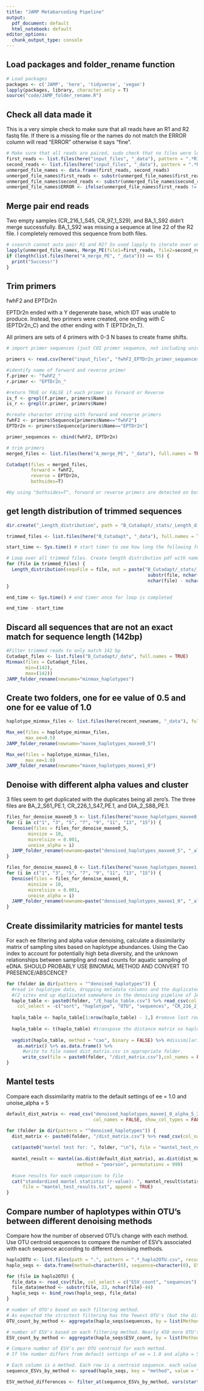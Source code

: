 ```yaml
---
title: "JAMP Metabarcoding Pipeline"
output:
  pdf_document: default
  html_notebook: default
editor_options:
  chunk_output_type: console
---
```


## Load packages and folder_rename function
```r
# Load packages
packages <- c('JAMP', 'here', 'tidyverse', 'vegan')
lapply(packages, library, character.only = T)
source("code/JAMP_folder_rename.R")

```

## Check all data made it
This is a very simple check to make sure that all reads have an R1 and R2 fastq file. If there is a missing file or the names do not match the ERROR column will read "ERROR" otherwise it says "fine". 
```r
# Make sure that all reads are paired, sudo check that no files were left behind
first_reads <- list.files(here("input_files", "_data"), pattern = ".*R1.fastq", full.names = TRUE)
second_reads <- list.files(here("input_files", "_data"), pattern = ".*R2.fastq", full.names = TRUE)
unmerged_file_names <- data.frame(first_reads, second_reads) 
unmerged_file_names$first_reads <- substr(unmerged_file_names$first_reads, 1, nchar(unmerged_file_names$first_reads)-9)
unmerged_file_names$second_reads <- substr(unmerged_file_names$second_reads, 1, nchar(unmerged_file_names$second_reads)-9)
unmerged_file_names$ERROR <- ifelse(unmerged_file_names$first_reads != unmerged_file_names$second_reads, "ERROR", "fine")
```

## Merge pair end reads
Two empty samples (CR_216_1_S45, CR_97_1_S29), and BA_1_S92 didn't merge successfully. 
BA_1_S92 was missing a sequence at line 22 of the R2 file. I completely removed this sequence from both files.
```r
# vsearch cannot auto pair R1 and R2? So used lapply to iterate over unmerged_file_names df.
lapply(unmerged_file_names, Merge_PE(file1=first_reads, file2=second_reads, exe= "vsearch"))
if (length(list.files(here("A_merge_PE", "_data"))) == 95) {
  print("Success!")
}
```

## Trim primers
fwhF2 and EPTDr2n

EPTDr2n ended with a Y degenerate base, which IDT was unable to produce. Instead, two primers were created, one ending with C (EPTDr2n_C) and the other ending with T (EPTDr2n_T).

All primers are sets of 4 primers with 0-3 N bases to create frame shifts.
```r
# import primer sequences (just COI primer sequence, not including universal tail)

primers <- read.csv(here("input_files", "fwhF2_EPTDr2n_primer_sequences.csv"))

#identify name of forward and reverse primer
f.primer <- "fwhF2_"
r.primer <- "EPTDr2n_"

#return TRUE or FALSE if each primer is Forward or Reverse
is_f <- grepl(f.primer, primers$Name)
is_r <- grepl(r.primer, primers$Name)

#create character string with forward and reverse primers
fwhF2 <- primers$Sequence[primers$Name=="fwhF2"]
EPTDr2n <- primers$Sequence[primers$Name=="EPTDr2n"]

primer_sequences <- cbind(fwhF2, EPTDr2n)

# trim primers 
merged_files <- list.files(here("A_merge_PE", "_data"), full.names = TRUE)

Cutadapt(files = merged_files, 
         forward = fwhF2,
         reverse = EPTDr2n,
         bothsides=T)

#by using "bothsides=T", forward or reverse primers are detected on both ends. This is not nessesary for fusion primers.

```


## get length distribution of trimmed sequences
```r

dir.create("_Length_distribution", path = "B_Cutadapt/_stats/_Length_distribution")

trimmed_files <- list.files(here("B_Cutadapt", "_data"), full.names = TRUE) # Create list of trimmed filenames

start_time <- Sys.time() # start timer to see how long the following for loop will take

# Loop over all trimmed files. Create length distribution pdf with name of the sample (cutoff file path and suffix)
for (file in trimmed_files) {
  Length_distribution(sequFile = file, out = paste("B_Cutadapt/_stats/_Length_distribution/", 
                                                    substr(file, nchar("/Users/cedarmackaness/gc/B_Cutadapt/_data/ "), 
                                                    nchar(file) - nchar("_PE_cut.fastq")), ".pdf", sep=""), fastq=TRUE)
}

end_time <- Sys.time() # end timer once for loop is completed

end_time - start_time

```


## Discard all sequences that are not an exact match for sequence length (142bp)
```r
#Filter trimmed reads to only match 142 bp
Cutadapt_files <- list.files("B_Cutadapt/_data", full.names = TRUE)
Minmax(files = Cutadapt_files,
       min=(142),
       max=(142))
JAMP_folder_rename(newname="minmax_haplotypes")
```


## Create two folders, one for ee value of 0.5 and one for ee value of 1.0
```r
haplotype_minmax_files <- list.files(here(recent_newname, "_data"), full.names = TRUE)

Max_ee(files = haplotype_minmax_files,
       max_ee=0.5)
JAMP_folder_rename(newname="maxee_haplotypes_maxee0_5")

Max_ee(files = haplotype_minmax_files,
       max_ee=1.0)
JAMP_folder_rename(newname="maxee_haplotypes_maxee1_0")
```


## Denoise with different alpha values and cluster

3 files seem to get duplicated with the duplicates being all zero's. The three files are BA_2_S61_PE.1, CR_226_1_S47_PE.1, and DIA_2_S88_PE.1.
```r
files_for_denoise_maxee0_5 <- list.files(here("maxee_haplotypes_maxee0_5_2023-07-05", "_data"), full.names = TRUE)
for (i in c("1", "3", "5", "7", "9", "11", "13", "15")) {
  Denoise(files = files_for_denoise_maxee0_5,
        minsize = 10,
        minrelsize = 0.001,
        unoise_alpha = i)
  JAMP_folder_rename(newname=paste("denoised_haplotypes_maxee0_5", "_alpha_", i, sep=""))
}

files_for_denoise_maxee1_0 <- list.files(here("maxee_haplotypes_maxee1_0_2023-07-05", "_data"), full.names = TRUE)
for (i in c("1", "3", "5", "7", "9", "11", "13", "15")) {
  Denoise(files = files_for_denoise_maxee1_0,
        minsize = 10,
        minrelsize = 0.001,
        unoise_alpha = i)
  JAMP_folder_rename(newname=paste("denoised_haplotypes_maxee1_0", "_alpha_", i, sep=""))
}
```


## Create dissimilarity matricies for mantel tests
For each ee filtering and alpha value denoising, calculate a dissimilarity matrix of sampling sites based on haplotype abundances.
Using the Cao index to account for potentially high beta diversity, and the unknown relationships between sampling and read counts for aquatic sampling of eDNA. SHOULD PROBABLY USE BINOMIAL METHOD AND CONVERT TO PRESENCE/ABSCENCE?
```r
for (folder in dir(pattern = "^denoised_haplotypes")) {
  #read in haplotype data, dropping metadata columns and the duplicated sites 
  #(2 sites end up duplicated somewhere in the denoising pipeline of JAMP)
  haplo_table <- paste0(folder, "/E_haplo_table.csv") %>% read_csv(col_names = TRUE, show_col_types = FALSE, 
    col_select = -c("sort", "haplotype", "OTU", "sequences", "CR_216_2_S46_PE.1", "DIA_1_S79_PE.1")) 
  
  haplo_table <- haplo_table[1:nrow(haplo_table) - 1,] #remove last row (site totals)
  
  haplo_table <- t(haplo_table) #transpose the distance matrix so haplotypes are columns and sites are rows.
  
  vegdist(haplo_table, method = "cao", binary = FALSE) %>% #dissimilarity matrix using Cao index.
    as.matrix() %>% as.data.frame() %>% 
      #write to file named dist_matrix.csv in appropriate folder.
      write_csv(file = paste0(folder, "/dist_matrix.csv"),col_names = FALSE) 
}
```


## Mantel tests
Compare each dissimilarity matrix to the default settings of ee = 1.0 and unoise_alpha = 5
```r
default_dist_matrix <- read_csv("denoised_haplotypes_maxee1_0_alpha_5_2023-07-05/dist_matrix.csv", 
                                col_names = FALSE, show_col_types = FALSE) 

for (folder in dir(pattern = "^denoised_haplotypes")) {
  dist_matrix <- paste0(folder, "/dist_matrix.csv") %>% read_csv(col_names = FALSE, show_col_types = FALSE) 
  
  cat(paste0("mantel test for: ", folder, "\n"), file = "mantel_test_results.txt", append = TRUE)
  
  mantel_result <- mantel(as.dist(default_dist_matrix), as.dist(dist_matrix), 
                          method = "pearson", permutations = 999)
  
  #save results for each comparison to file
  cat("standardized mantel statistic (r-value): ", mantel_result$statistic, "\np-value: ", mantel_result$signif, "\n\n", 
      file = "mantel_test_results.txt", append = TRUE) 
}
```


## Compare number of haplotypes within OTU's between different denoising methods
Compare how the number of observed OTU's change with each method.
Use OTU centroid sequences to compare the number of ESV's associated with each sequence according to different denoising methods. 
```r
haplo2OTU <- list.files(path = ".", pattern = ".*_haplo2OTU.csv", recursive = TRUE, full.names = TRUE) %>% grep("_data", ., value = TRUE)
haplo_seqs <- data.frame(method=character(0), sequence=character(0), ESV_count=double(0))

for (file in haplo2OTU) {
  file_data <- read_csv(file, col_select = c("ESV_count", "sequences"), show_col_types = FALSE)
  file_data$method <- substr(file, 23, nchar(file)-44)
  haplo_seqs <- bind_rows(haplo_seqs, file_data)
}

# number of OTU's based on each filtering method. 
# As expected the strictest filtering has the fewest OTU's (but the difference is small ~30 OTU's)
OTU_count_by_method <- aggregate(haplo_seqs$sequences, by = list(Method=haplo_seqs$method), FUN = NROW)

# number of ESV's based on each filtering method. Nearly 450 more OTU's in the least strict method vs. most strict.
ESV_count_by_method <- aggregate(haplo_seqs$ESV_count, by = list(Method=haplo_seqs$method), FUN = sum)

# Compare number of ESV's per OTU centroid for each method. 
# If the number differs from default settings of ee = 1.0 and alpha = 5 by more than three then add to data frame ESV_method_differences.

# Each column is a method. Each row is a centroid sequence. each value is the number of ESV's associated with each centroid.
sequence_ESVs_by_method <- spread(haplo_seqs, key = "method", value = "ESV_count")

ESV_method_differences <- filter_at(sequence_ESVs_by_method, vars(starts_with("maxee")), any_vars(. != maxee0_5_alpha_1))
```

